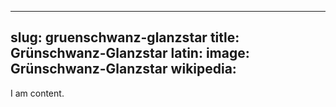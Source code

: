 
---
slug: gruenschwanz-glanzstar
title: Grünschwanz-Glanzstar
latin:
image: Grünschwanz-Glanzstar
wikipedia: 
---

I am content.
